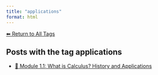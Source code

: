 ```yaml
---
title: "applications"
format: html
---
```


[⬅ Return to All Tags](../tags.qmd)

## Posts with the tag **applications**

- [🧠 Module 1.1: What is Calculus? History and Applications](/posts/courses/mathematics/calculus/module-1/1.1-introduction.html)
